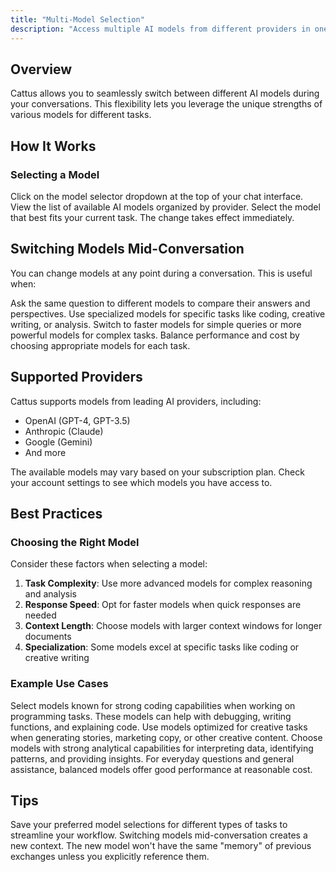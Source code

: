 ```yaml
---
title: "Multi-Model Selection"
description: "Access multiple AI models from different providers in one conversation"
---
```


## Overview

Cattus allows you to seamlessly switch between different AI models during your conversations. This flexibility lets you leverage the unique strengths of various models for different tasks.

## How It Works

### Selecting a Model

<Steps>
  <Step title="Open Model Selector">
    Click on the model selector dropdown at the top of your chat interface.
  </Step>

  <Step title="Browse Available Models">
    View the list of available AI models organized by provider.
  </Step>

  <Step title="Choose Your Model">
    Select the model that best fits your current task. The change takes effect immediately.
  </Step>
</Steps>

## Switching Models Mid-Conversation

You can change models at any point during a conversation. This is useful when:

<CardGroup cols={2}>
  <Card title="Comparing Responses" icon="scale-balanced">
    Ask the same question to different models to compare their answers and perspectives.
  </Card>
  <Card title="Task-Specific Strengths" icon="trophy">
    Use specialized models for specific tasks like coding, creative writing, or analysis.
  </Card>
  <Card title="Performance Optimization" icon="gauge-high">
    Switch to faster models for simple queries or more powerful models for complex tasks.
  </Card>
  <Card title="Cost Management" icon="coins">
    Balance performance and cost by choosing appropriate models for each task.
  </Card>
</CardGroup>

## Supported Providers

Cattus supports models from leading AI providers, including:

- OpenAI (GPT-4, GPT-3.5)
- Anthropic (Claude)
- Google (Gemini)
- And more

<Info>
The available models may vary based on your subscription plan. Check your account settings to see which models you have access to.
</Info>

## Best Practices

### Choosing the Right Model

Consider these factors when selecting a model:

1. **Task Complexity**: Use more advanced models for complex reasoning and analysis
2. **Response Speed**: Opt for faster models when quick responses are needed
3. **Context Length**: Choose models with larger context windows for longer documents
4. **Specialization**: Some models excel at specific tasks like coding or creative writing

### Example Use Cases

<Accordion title="Code Generation">
  Select models known for strong coding capabilities when working on programming tasks. These models can help with debugging, writing functions, and explaining code.
</Accordion>

<Accordion title="Creative Writing">
  Use models optimized for creative tasks when generating stories, marketing copy, or other creative content.
</Accordion>

<Accordion title="Data Analysis">
  Choose models with strong analytical capabilities for interpreting data, identifying patterns, and providing insights.
</Accordion>

<Accordion title="General Conversation">
  For everyday questions and general assistance, balanced models offer good performance at reasonable cost.
</Accordion>

## Tips

<Tip>
Save your preferred model selections for different types of tasks to streamline your workflow.
</Tip>

<Warning>
Switching models mid-conversation creates a new context. The new model won't have the same "memory" of previous exchanges unless you explicitly reference them.
</Warning>

